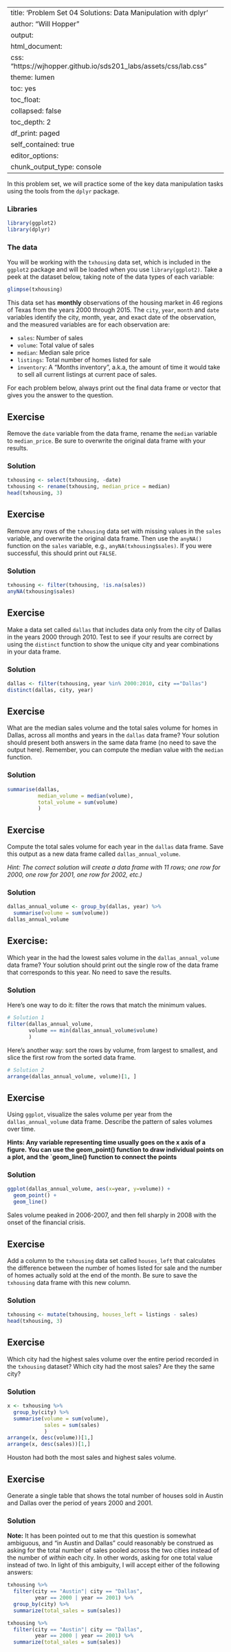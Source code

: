 
---
title: 'Problem Set 04 Solutions: Data Manipulation with dplyr'
author: "Will Hopper"
output:
  html_document:
    css: "https://wjhopper.github.io/sds201_labs/assets/css/lab.css"
    theme: lumen
    toc: yes
    toc_float:
      collapsed: false
    toc_depth: 2
    df_print: paged
    self_contained: true
editor_options: 
  chunk_output_type: console
---

In this problem set, we will practice some of the key data manipulation tasks using the tools from the `dplyr` package.

### Libraries
```r
library(ggplot2)
library(dplyr)
```

### The data
You will be working with the `txhousing` data set, which is included in the `ggplot2` package and will be loaded when you use `library(ggplot2)`. Take a peek at the dataset below, taking note of the data types of each variable:

```r
glimpse(txhousing)
```

This data set has **monthly** observations of the housing market in 46 regions of Texas from the years 2000 through 2015. The `city`, `year`, `month` and `date` variables identify the city, month, year, and exact date of the observation, and the measured variables are for each observation are:

- `sales`: Number of sales
- `volume`: Total value of sales
- `median`: Median sale price
- `listings`: Total number of homes listed for sale
- `inventory`: A "Months inventory", a.k.a, the amount of time it would take to sell all current listings at current pace of sales.

<div class="attention">
For each problem below, always print out the final data frame or vector that gives you the answer to the question.
</div>

## Exercise
Remove the `date` variable from the data frame, rename the `median` variable to `median_price`. Be sure to overwrite the original data frame with your results.

### Solution
```r
txhousing <- select(txhousing, -date)
txhousing <- rename(txhousing, median_price = median)
head(txhousing, 3)
```


## Exercise
Remove any rows of the `txhousing` data set with missing values in the `sales` variable, and overwrite the original data frame. Then use the `anyNA()` function on the `sales` variable, e.g., `anyNA(txhousing$sales)`. If you were successful, this should print out `FALSE`.

### Solution
```r
txhousing <- filter(txhousing, !is.na(sales))
anyNA(txhousing$sales)
```


## Exercise
Make a data set called `dallas` that includes data only from the city of Dallas in the years 2000 through 2010. Test to see if your results are correct by using the `distinct` function to show the unique city and year combinations in your data frame.

### Solution
```r
dallas <- filter(txhousing, year %in% 2000:2010, city =="Dallas")
distinct(dallas, city, year)
```


## Exercise
What are the median sales volume and the total sales volume for homes in Dallas, across all months and years in the `dallas` data frame? Your solution should present both answers in the same data frame (no need to save the output here). Remember, you can compute the median value with the `median` function.

### Solution
```r
summarise(dallas,
          median_volume = median(volume),
          total_volume = sum(volume)
          )
```


## Exercise
Compute the total sales volume for each year in the `dallas` data frame. Save this output as a new data frame called `dallas_annual_volume`.

*Hint: The correct solution will create a data frame with 11 rows; one row for 2000, one row for 2001, one row for 2002, etc.)*

### Solution
```r
dallas_annual_volume <- group_by(dallas, year) %>%
  summarise(volume = sum(volume))
dallas_annual_volume
```


## Exercise:
Which year in the had the lowest sales volume in the  `dallas_annual_volume` data frame? Your solution should print out the single row of the data frame that corresponds to this year. No need to save the results.

### Solution
Here's one way to do it: filter the rows that match the minimum values.
```r
# Solution 1
filter(dallas_annual_volume,
       volume == min(dallas_annual_volume$volume)
       )
```

Here's another way: sort the rows by volume, from largest to smallest, and slice the first row from the sorted data frame.
```r
# Solution 2
arrange(dallas_annual_volume, volume)[1, ]
```


## Exercise
Using `ggplot`, visualize the sales volume per year from the `dallas_annual_volume` data frame. Describe the pattern of sales volumes over time.

**Hints: Any variable representing time usually goes on the x axis of a figure. You can use the geom_point() function to draw individual points on a plot, and the `geom_line() function to connect the points**

### Solution 
```r
ggplot(dallas_annual_volume, aes(x=year, y=volume)) +
  geom_point() +
  geom_line()
```

Sales volume peaked in 2006-2007, and then fell sharply in 2008 with the onset of the financial crisis.

## Exercise
Add a column to the `txhousing` data set called `houses_left` that calculates the difference between the number of homes listed for sale and the number of homes actually sold at the end of the month. Be sure to save the `txhousing` data frame with this new column. 

### Solution
```r
txhousing <- mutate(txhousing, houses_left = listings - sales)
head(txhousing, 3)
```


## Exercise
Which city had the highest sales volume over the entire period recorded in the `txhousing` dataset? Which city had the most sales? Are they the same city?


### Solution
```r
x <- txhousing %>%
  group_by(city) %>%
  summarise(volume = sum(volume),
            sales = sum(sales)
            )
arrange(x, desc(volume))[1,]
arrange(x, desc(sales))[1,]
```

Houston had both the most sales and highest sales volume.

## Exercise
Generate a single table that shows the total number of houses sold in Austin and Dallas over the period of years 2000 and 2001.

### Solution

**Note:** It has been pointed out to me that this question is somewhat ambiguous, and "in Austin and Dallas" could reasonably be construed as asking for the total number of sales pooled across the two cities instead of the number of *within* each city. In other words, asking for one total value instead of two. In light of this ambiguity, I will accept either of the following answers:

```r
txhousing %>% 
  filter(city == "Austin"| city == "Dallas",
         year == 2000 | year == 2001) %>%
  group_by(city) %>%
  summarize(total_sales = sum(sales))
```

```r
txhousing %>% 
  filter(city == "Austin"| city == "Dallas",
         year == 2000 | year == 2001) %>%
  summarize(total_sales = sum(sales))
```
